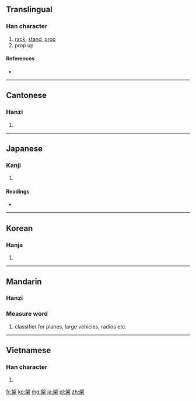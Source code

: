 ==Translingual==

===Han character===
{{Han char|rn=75|rad=木|as=05|sn=9|four=4690<sub>4</sub>|canj=大口木 (KRD)}}

# [[rack]], [[stand]], [[prop]]
# prop up

====References====
* {{Han ref|kx=0517.100|dkj=14586|dj=0905.070|hdz=21190.070|uh=67B6|ud=26550|bh=AC5B|bd=44123}}

----

==Cantonese==

===Hanzi===
{{yue-hanzi|jyut=|y=ga2, ga3}}

# {{defn|Cantonese|sort=木05}}

----

==Japanese==

===Kanji===
{{ja-kanji|grade=c|rs=木05}}

# {{defn|Japanese|sort=木05}}

====Readings====
* {{ja-readings|on=[[か]] (ka)|kun=[[かける]] (kakeru), [[たな]] (tana), [[かかる]] (kakaru)}}

----

==Korean==

===Hanja===
{{ko-hanja|hangeul=가|eumhun=|rv=ga|mr=ka|y=ka}}

# {{defn|Korean|sort=木05}}

----

==Mandarin==

===Hanzi===
{{cmn-hanzi|pin=[[jià]] ([[jia4]])|wg=chia<sup>4</sup>}}

===Measure word===
{{rfc-header|Measure word|lang=cmn}}
{{cmn-mw|ts|pin=jià|pint=jia4|rs=木05}}

# classifier for planes, large vehicles, radios etc.

----

==Vietnamese==

===Han character===
{{vi-hantu|[[giá]], [[dứa]], [[gá]], [[rớ]]|rs=木05}}

# {{defn|Vietnamese|sort=木05}}

[[fr:架]]
[[ko:架]]
[[mg:架]]
[[ja:架]]
[[pl:架]]
[[zh:架]]